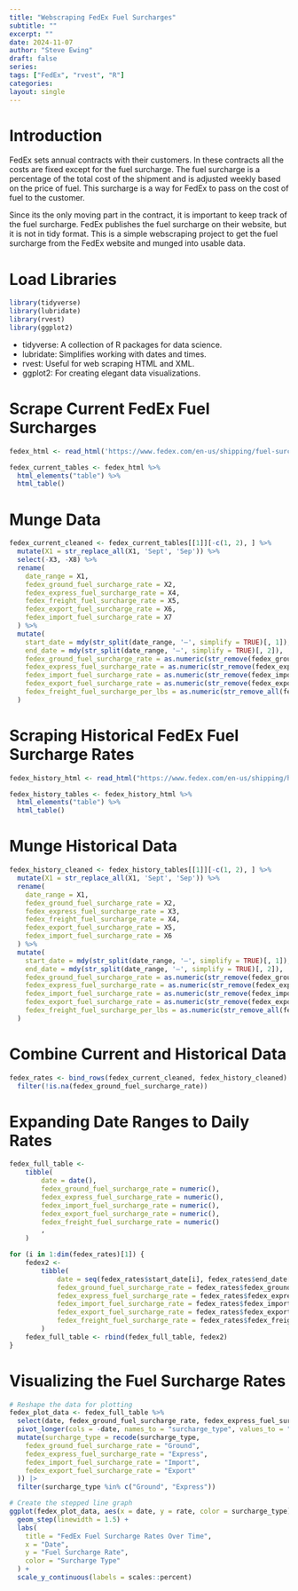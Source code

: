 ```yaml
---
title: "Webscraping FedEx Fuel Surcharges"
subtitle: ""
excerpt: ""
date: 2024-11-07
author: "Steve Ewing"
draft: false
series:
tags: ["FedEx", "rvest", "R"]
categories:
layout: single
---
```


# Introduction

FedEx sets annual contracts with their customers. In these contracts all the costs are fixed except for the fuel surcharge. The fuel surcharge is a percentage of the total cost of the shipment and is adjusted weekly based on the price of fuel. This surcharge is a way for FedEx to pass on the cost of fuel to the customer.

Since its the only moving part in the contract, it is important to keep track of the fuel surcharge. FedEx publishes the fuel surcharge on their website, but it is not in tidy format. This is a simple webscraping project to get the fuel surcharge from the FedEx website and munged into usable data.

# Load Libraries
```r
library(tidyverse)
library(lubridate)
library(rvest)
library(ggplot2)
```

* tidyverse: A collection of R packages for data science.
* lubridate: Simplifies working with dates and times.
* rvest: Useful for web scraping HTML and XML.
* ggplot2: For creating elegant data visualizations.

# Scrape Current FedEx Fuel Surcharges
```r
fedex_html <- read_html('https://www.fedex.com/en-us/shipping/fuel-surcharge.html')

fedex_current_tables <- fedex_html %>%
  html_elements("table") %>%
  html_table()
```

# Munge Data
```r
fedex_current_cleaned <- fedex_current_tables[[1]][-c(1, 2), ] %>%
  mutate(X1 = str_replace_all(X1, 'Sept', 'Sep')) %>%
  select(-X3, -X8) %>%
  rename(
    date_range = X1,
    fedex_ground_fuel_surcharge_rate = X2,
    fedex_express_fuel_surcharge_rate = X4,
    fedex_freight_fuel_surcharge_rate = X5,
    fedex_export_fuel_surcharge_rate = X6,
    fedex_import_fuel_surcharge_rate = X7
  ) %>%
  mutate(
    start_date = mdy(str_split(date_range, '–', simplify = TRUE)[, 1]),
    end_date = mdy(str_split(date_range, '–', simplify = TRUE)[, 2]),
    fedex_ground_fuel_surcharge_rate = as.numeric(str_remove(fedex_ground_fuel_surcharge_rate, '%')) / 100,
    fedex_express_fuel_surcharge_rate = as.numeric(str_remove(fedex_express_fuel_surcharge_rate, '%')) / 100,
    fedex_import_fuel_surcharge_rate = as.numeric(str_remove(fedex_import_fuel_surcharge_rate, '%')) / 100,
    fedex_export_fuel_surcharge_rate = as.numeric(str_remove(fedex_export_fuel_surcharge_rate, '%')) / 100,
    fedex_freight_fuel_surcharge_per_lbs = as.numeric(str_remove_all(fedex_freight_fuel_surcharge_rate, '\\$| per lb\\.'))
  )

```

# Scraping Historical FedEx Fuel Surcharge Rates

```r
fedex_history_html <- read_html("https://www.fedex.com/en-us/shipping/historical-fuel-surcharge.html")

fedex_history_tables <- fedex_history_html %>%
  html_elements("table") %>%
  html_table()

```

# Munge Historical Data

```r
fedex_history_cleaned <- fedex_history_tables[[1]][-c(1, 2), ] %>%
  mutate(X1 = str_replace_all(X1, 'Sept', 'Sep')) %>%
  rename(
    date_range = X1,
    fedex_ground_fuel_surcharge_rate = X2,
    fedex_express_fuel_surcharge_rate = X3,
    fedex_freight_fuel_surcharge_rate = X4,
    fedex_export_fuel_surcharge_rate = X5,
    fedex_import_fuel_surcharge_rate = X6
  ) %>%
  mutate(
    start_date = mdy(str_split(date_range, '–', simplify = TRUE)[, 1]),
    end_date = mdy(str_split(date_range, '–', simplify = TRUE)[, 2]),
    fedex_ground_fuel_surcharge_rate = as.numeric(str_remove(fedex_ground_fuel_surcharge_rate, '%')) / 100,
    fedex_express_fuel_surcharge_rate = as.numeric(str_remove(fedex_express_fuel_surcharge_rate, '%')) / 100,
    fedex_import_fuel_surcharge_rate = as.numeric(str_remove(fedex_import_fuel_surcharge_rate, '%')) / 100,
    fedex_export_fuel_surcharge_rate = as.numeric(str_remove(fedex_export_fuel_surcharge_rate, '%')) / 100,
    fedex_freight_fuel_surcharge_per_lbs = as.numeric(str_remove_all(fedex_freight_fuel_surcharge_rate, '\\$| per lb\\.'))
  )

```

# Combine Current and Historical Data

```r
fedex_rates <- bind_rows(fedex_current_cleaned, fedex_history_cleaned) %>%
  filter(!is.na(fedex_ground_fuel_surcharge_rate))

```

# Expanding Date Ranges to Daily Rates

```r
fedex_full_table <-
    tibble(
        date = date(),
        fedex_ground_fuel_surcharge_rate = numeric(),
        fedex_express_fuel_surcharge_rate = numeric(),
        fedex_import_fuel_surcharge_rate = numeric(),
        fedex_export_fuel_surcharge_rate = numeric(),
        fedex_freight_fuel_surcharge_rate = numeric()
        ,
    )

for (i in 1:dim(fedex_rates)[1]) {
    fedex2 <-
        tibble(
            date = seq(fedex_rates$start_date[i], fedex_rates$end_date[i], by = 'days'),
            fedex_ground_fuel_surcharge_rate = fedex_rates$fedex_ground_fuel_surcharge_rate[i],
            fedex_express_fuel_surcharge_rate = fedex_rates$fedex_express_fuel_surcharge_rate[i],
            fedex_import_fuel_surcharge_rate = fedex_rates$fedex_import_fuel_surcharge_rate[i],
            fedex_export_fuel_surcharge_rate = fedex_rates$fedex_export_fuel_surcharge_rate[i],
            fedex_freight_fuel_surcharge_rate = fedex_rates$fedex_freight_fuel_surcharge_rate[i]
        )
    fedex_full_table <- rbind(fedex_full_table, fedex2)
}


```

# Visualizing the Fuel Surcharge Rates

```r
# Reshape the data for plotting
fedex_plot_data <- fedex_full_table %>%
  select(date, fedex_ground_fuel_surcharge_rate, fedex_express_fuel_surcharge_rate, fedex_import_fuel_surcharge_rate, fedex_export_fuel_surcharge_rate) %>%
  pivot_longer(cols = -date, names_to = "surcharge_type", values_to = "rate") %>%
  mutate(surcharge_type = recode(surcharge_type,
    fedex_ground_fuel_surcharge_rate = "Ground",
    fedex_express_fuel_surcharge_rate = "Express",
    fedex_import_fuel_surcharge_rate = "Import",
    fedex_export_fuel_surcharge_rate = "Export"
  )) |>
  filter(surcharge_type %in% c("Ground", "Express"))

# Create the stepped line graph
ggplot(fedex_plot_data, aes(x = date, y = rate, color = surcharge_type)) +
  geom_step(linewidth = 1.5) +
  labs(
    title = "FedEx Fuel Surcharge Rates Over Time",
    x = "Date",
    y = "Fuel Surcharge Rate",
    color = "Surcharge Type"
  ) +
  scale_y_continuous(labels = scales::percent) 

```

